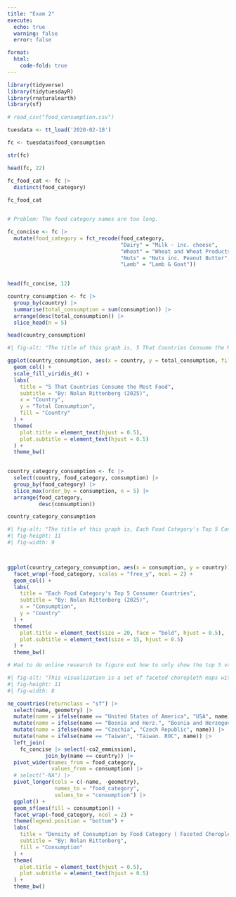 ```yaml
---
title: "Exam 2"
execute:
  echo: true
  warning: false
  error: false

format: 
  html: 
    code-fold: true
---
```




```r

library(tidyverse)
library(tidytuesdayR)
library(rnaturalearth)
library(sf)


```


```r

# read_csv("food_consumption.csv")

tuesdata <- tt_load('2020-02-18')

fc <- tuesdata$food_consumption

```



```r
str(fc)
```

```r
head(fc, 22)
```


```r

fc_food_cat <- fc |>
  distinct(food_category)
  
fc_food_cat


# Problem: The food category names are too long. 

```



```r

fc_concise <- fc |>
  mutate(food_category = fct_recode(food_category,
                                    "Dairy" = "Milk - inc. cheese",
                                    "Wheat" = "Wheat and Wheat Products",
                                    "Nuts" = "Nuts inc. Peanut Butter",
                                    "Lamb" = "Lamb & Goat"))
                                  

head(fc_concise, 12)


```


```r
country_consumption <- fc |>
  group_by(country) |>
  summarise(total_consumption = sum(consumption)) |> 
  arrange(desc(total_consumption)) |>
  slice_head(n = 5)

head(country_consumption)
```

```r
#| fig-alt: "The title of this graph is, 5 That Countries Consume the Most Food. The x axis represents Country and the y axis represents total consumption. Purple represents Albania, blue represents Finland, teal represents Lithuania, green represents the Netherlands, and yellow represents Sweden. This graph was created by Nolan Rittenberg in 2025."

ggplot(country_consumption, aes(x = country, y = total_consumption, fill = country)) +
  geom_col() + 
  scale_fill_viridis_d() + 
  labs(
    title = "5 That Countries Consume the Most Food",
    subtitle = "By: Nolan Rittenberg (2025)",
    x = "Country",
    y = "Total Consumption",
    fill = "Country"
  ) + 
  theme(
    plot.title = element_text(hjust = 0.5), 
    plot.subtitle = element_text(hjust = 0.5)
  ) + 
  theme_bw()
  
```


```r

country_category_consumption <- fc |>
  select(country, food_category, consumption) |>
  group_by(food_category) |>
  slice_max(order_by = consumption, n = 5) |>
  arrange(food_category, 
          desc(consumption))

country_category_consumption
```


```r
#| fig-alt: "The title of this graph is, Each Food Category's Top 5 Consumer Countries. The x axis represents consumption, the y axis represents country, and each faceted graph represents a different food category. This graph was created by Nolan Rittenberg in 2025."
#| fig-height: 11
#| fig-width: 9



ggplot(country_category_consumption, aes(x = consumption, y = country)) + 
  facet_wrap(~food_category, scales = "free_y", ncol = 2) +
  geom_col() + 
  labs(
    title = "Each Food Category's Top 5 Consumer Countries",
    subtitle = "By: Nolan Rittenberg (2025)", 
    x = "Consumption",
    y = "Country"
  ) + 
  theme(
    plot.title = element_text(size = 20, face = "bold", hjust = 0.5),
    plot.subtitle = element_text(size = 15, hjust = 0.5)
  ) + 
  theme_bw() 

# Had to do online research to figure out how to only show the top 5 values in each faceted graph. This is how I know to use "free_y"

```






```r
#| fig-alt: "This visualization is a set of faceted choropleth maps with each represent a different food category. The blue gradient represents amount of consumption. Dark blue represents a lower amount of consumption and light blue represents a higher amount of consumption. This visualization was created by Nolan Rittenberg in 2025."
#| fig-height: 11
#| fig-width: 8

ne_countries(returnclass = "sf") |> 
  select(name, geometry) |>
  mutate(name = ifelse(name == "United States of America", "USA", name)) |>
  mutate(name = ifelse(name == "Bosnia and Herz.", "Bosnia and Herzegovina", name)) |>
  mutate(name = ifelse(name == "Czechia", "Czech Republic", name)) |>
  mutate(name = ifelse(name == "Taiwan", "Taiwan. ROC", name)) |>
  left_join(
    fc_concise |> select(-co2_emmission), 
            join_by(name == country)) |>
  pivot_wider(names_from = food_category,
              values_from = consumption) |>
  # select("-NA") |>
  pivot_longer(cols = c(-name, -geometry),
               names_to = "food_category",
               values_to = "consumption") |>
  ggplot() + 
  geom_sf(aes(fill = consumption)) + 
  facet_wrap(~food_category, ncol = 2) + 
  theme(legend.position = "bottom") + 
  labs(
    title = "Density of Consumption by Food Category ( Faceted Choropleth Maps)", 
    subtitle = "By: Nolan Rittenberg", 
    fill = "Consumption"
  ) +
  theme(
    plot.title = element_text(hjust = 0.5), 
    plot.subtitle = element_text(hjust = 0.5)
  ) + 
  theme_bw()

```




